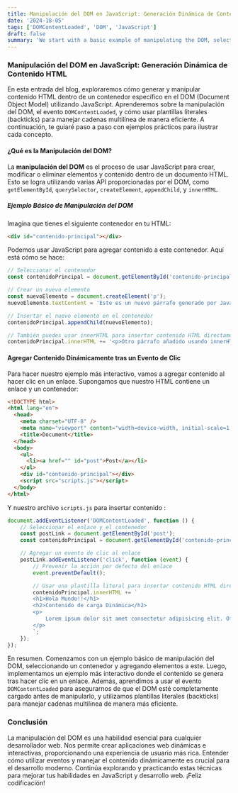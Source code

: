 ```yaml
---
title: Manipulación del DOM en JavaScript: Generación Dinámica de Contenido HTML
date: '2024-18-05'
tags: ['DOMContentLoaded', 'DOM', 'JavaScript']
draft: false
summary: 'We start with a basic example of manipulating the DOM, selecting a container and adding elements to it. Next, we implemented a more interactive example where content is generated after clicking a link.'
---
```


### Manipulación del DOM en JavaScript: Generación Dinámica de Contenido HTML

En esta entrada del blog, exploraremos cómo generar y manipular contenido HTML dentro de un contenedor específico en el DOM (Document Object Model) utilizando JavaScript. Aprenderemos sobre la manipulación del DOM, el evento `DOMContentLoaded`, y cómo usar plantillas literales (backticks) para manejar cadenas multilínea de manera eficiente. A continuación, te guiaré paso a paso con ejemplos prácticos para ilustrar cada concepto.

#### ¿Qué es la Manipulación del DOM?

La **manipulación del DOM** es el proceso de usar JavaScript para crear, modificar o eliminar elementos y contenido dentro de un documento HTML. Esto se logra utilizando varias API proporcionadas por el DOM, como `getElementById`, `querySelector`, `createElement`, `appendChild`, y `innerHTML`.

##### Ejemplo Básico de Manipulación del DOM

Imagina que tienes el siguiente contenedor en tu HTML:

```html
<div id="contenido-principal"></div>
```

Podemos usar JavaScript para agregar contenido a este contenedor. Aquí está cómo se hace:

```javascript
// Seleccionar el contenedor
const contenidoPrincipal = document.getElementById('contenido-principal');

// Crear un nuevo elemento
const nuevoElemento = document.createElement('p');
nuevoElemento.textContent = 'Este es un nuevo párrafo generado por JavaScript.';

// Insertar el nuevo elemento en el contenedor
contenidoPrincipal.appendChild(nuevoElemento);

// También puedes usar innerHTML para insertar contenido HTML directamente
contenidoPrincipal.innerHTML += '<p>Otro párrafo añadido usando innerHTML.</p>';
```

#### Agregar Contenido Dinámicamente tras un Evento de Clic

Para hacer nuestro ejemplo más interactivo, vamos a agregar contenido al hacer clic en un enlace. Supongamos que nuestro HTML contiene un enlace y un contenedor:

```html
<!DOCTYPE html>
<html lang="en">
  <head>
    <meta charset="UTF-8" />
    <meta name="viewport" content="width=device-width, initial-scale=1.0" />
    <title>Document</title>
  </head>
  <body>
    <ul>
      <li><a href="" id="post">Post</a></li>
    </ul>
    <div id="contenido-principal"></div>
    <script src="scripts.js"></script>
  </body>
</html>
```

Y nuestro archivo `scripts.js` para insertar contenido :

```javascript
document.addEventListener('DOMContentLoaded', function () {
    // Seleccionar el enlace y el contenedor
    const postLink = document.getElementById('post');
    const contenidoPrincipal = document.getElementById('contenido-principal');

    // Agregar un evento de clic al enlace
    postLink.addEventListener('click', function (event) {
        // Prevenir la acción por defecto del enlace
        event.preventDefault();

        // Usar una plantilla literal para insertar contenido HTML directamente
        contenidoPrincipal.innerHTML += `
        <h1>Hola Mundo!!</h1>
        <h2>Contenido de carga Dinámica</h2>
        <p>
            Lorem ipsum dolor sit amet consectetur adipisicing elit. Officiis dicta sequi doloremque atque magnam aliquid consequatur. Minima, tempore. Atque corrupti odit impedit. Dolore similique dolor tenetur neque, cum ipsum nemo.
        </p>
        `;
    });
});
```

En resumen. Comenzamos con un ejemplo básico de manipulación del DOM, seleccionando un contenedor y agregando elementos a este. Luego, implementamos un ejemplo más interactivo donde el contenido se genera tras hacer clic en un enlace. Además, aprendimos a usar el evento `DOMContentLoaded` para asegurarnos de que el DOM esté completamente cargado antes de manipularlo, y utilizamos plantillas literales (backticks) para manejar cadenas multilínea de manera más eficiente.

### Conclusión

La manipulación del DOM es una habilidad esencial para cualquier desarrollador web. Nos permite crear aplicaciones web dinámicas e interactivas, proporcionando una experiencia de usuario más rica. Entender cómo utilizar eventos y manejar el contenido dinámicamente es crucial para el desarrollo moderno. Continúa explorando y practicando estas técnicas para mejorar tus habilidades en JavaScript y desarrollo web. ¡Feliz codificación!
